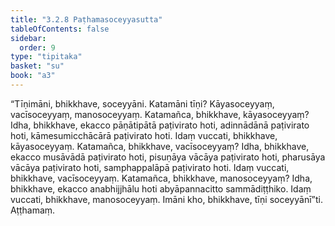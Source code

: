 ```yaml
---
title: "3.2.8 Paṭhamasoceyyasutta"
tableOfContents: false
sidebar:
  order: 9
type: "tipitaka"
basket: "su"
book: "a3"
---
```



<DynamicBreadcrumb />

<Division number="121" book="a3" bookNo="15" page="275">

<Paragraph number="944" book="a3">
“Tīṇimāni, bhikkhave, soceyyāni. Katamāni tīṇi? Kāyasoceyyaṃ, vacīsoceyyaṃ, manosoceyyaṃ. Katamañca, bhikkhave, kāyasoceyyaṃ? Idha, bhikkhave, ekacco pāṇātipātā paṭivirato hoti, adinnādānā paṭivirato hoti, kāmesumicchācārā paṭivirato hoti. Idaṃ vuccati, bhikkhave, kāyasoceyyaṃ.
</Paragraph>

<Paragraph number="945" book="a3">
Katamañca, bhikkhave, vacīsoceyyaṃ? Idha, bhikkhave, ekacco musāvādā paṭivirato hoti, pisuṇāya vācāya paṭivirato hoti, pharusāya vācāya paṭivirato hoti, samphappalāpā paṭivirato hoti. Idaṃ vuccati, bhikkhave, vacīsoceyyaṃ.
</Paragraph>

<Paragraph number="946" book="a3">
Katamañca, bhikkhave, manosoceyyaṃ? Idha, bhikkhave, ekacco anabhijjhālu hoti abyāpannacitto sammādiṭṭhiko. Idaṃ vuccati, bhikkhave, manosoceyyaṃ. Imāni kho, bhikkhave, tīṇi soceyyānī”ti.

</Paragraph>
</Division>

<Paragraph number="947" type="center" book="a3">
Aṭṭhamaṃ.
</Paragraph>